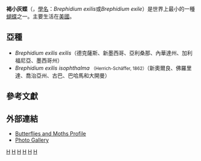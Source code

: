 {{NoteTA
|G1=Butterfly
}}
{{Speciesbox
| taxon = Brephidium exilis
| binomial_authority = ([[Jean_Baptiste_Boisduval|Boisduval]], 1852)<ref>[http://www.nic.funet.fi/pub/sci/bio/life/insecta/lepidoptera/ditrysia/papilionoidea/lycaenidae/polyommatinae/brephidium/index.html ''Brephidium''], Site of Markku Savela</ref>
| image = Brephidiumexilis2.jpg
| synonyms =
*''Lycaena exilis'' <small>Boisduval, 1852</small>
*''Lycaena fea'' <small>Edwards, 1871</small>
*''Brephidium exilis ab. coolidgei'' <small>Gunder, 1925</small>
*''Brephidium exilis yucateca'' <small>Clench, 1970</small>
*''Lycaena isophthalma'' <small>Herrich-Schäffer, 1862</small>
*''Brephidium barbouri'' <small>Clench, 1943</small>
*''Brephidium exilis thompsoni'' <small>Carpenter & Lewis, 1943</small>
}}
'''褐小灰蝶'''（{{lang-en|Western pygmy blue}}，[[學名|學名]]：''Brephidium exilis''或''Brephidium exile''）是世界上最小的一種[[蝴蝶|蝴蝶]]之一。主要生活在[[美國|美國]]。

==亞種==
*''Brephidium exilis exilis''（德克薩斯、新墨西哥、亞利桑那、內華達州、加利福尼亞、墨西哥州）
*''Brephidium exilis isophthalma'' <small>（Herrich-Schäffer, 1862）</small>（新奧爾良、佛羅里達、喬治亞州、古巴、巴哈馬和大開曼）

==參考文獻==
{{commons}}
{{reflist}}

==外部連結==
*[https://web.archive.org/web/20070927032328/http://www.butterfliesandmoths.org/species?l=1580 Butterflies and Moths Profile]
*[https://web.archive.org/web/20080723170230/http://www.rlephoto.com/butterflies/blue_w_pigmy/index.htm Photo Gallery]
{{Taxonbar}}
[[Category:褐小灰蝶屬|H]]
[[Category:北美洲的蛾或蝴蝶|H]]
[[Category:1852年描述的昆虫|H]]
[[Category:美国昆虫|H]]
[[Category:古巴動物|H]]
[[Category:巴哈马动物|H]]